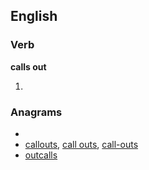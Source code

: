 ==English==

===Verb===
'''calls out'''

# {{third-person singular of|[[call out]]}}

===Anagrams===
* {{alphagram|acllostu}}
* [[callouts#English|callouts]], [[call outs#English|call outs]], [[call-outs#English|call-outs]]
* [[outcalls#English|outcalls]]